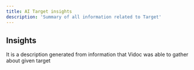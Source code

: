 ```yaml
---
title: AI Target insights
description: 'Summary of all information related to Target'
---
```


## Insights

It is a description generated from information that Vidoc was able to gather about given target